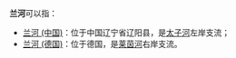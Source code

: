 '''兰河'''可以指：
*[[兰河_(中国)|兰河 (中国)]]：位于中国辽宁省辽阳县，是[[太子河|太子河]]左岸支流；
*[[兰河_(德国)|兰河 (德国)]]：位于德国，是[[莱茵河|莱茵河]]右岸支流。

{{disambig|cat=二字地名消歧义|L}}